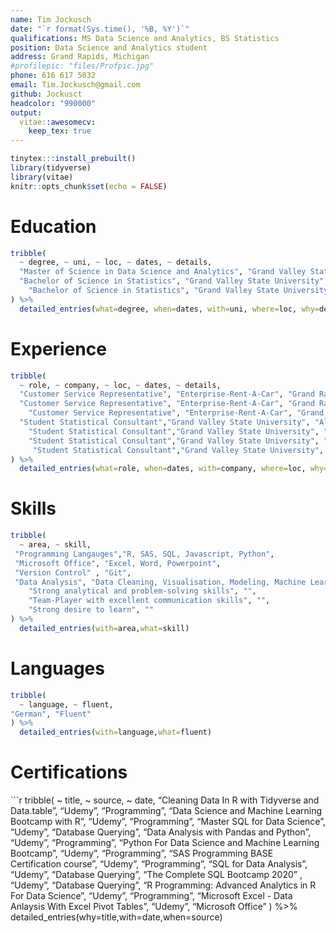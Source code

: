 ```yaml
---
name: Tim Jockusch
date: "`r format(Sys.time(), '%B, %Y')`"
qualifications: MS Data Science and Analytics, BS Statistics
position: Data Science and Analytics student
address: Grand Rapids, Michigan
#profilepic: "files/Profpic.jpg"
phone: 616 617 5032
email: Tim.Jockusch@gmail.com
github: Jockusct
headcolor: "990000"
output: 
  vitae::awesomecv:
    keep_tex: true
---
```


```r
tinytex:::install_prebuilt()
library(tidyverse)
library(vitae)
knitr::opts_chunk$set(echo = FALSE)
```


# Education

```r
tribble(
  ~ degree, ~ uni, ~ loc, ~ dates, ~ details,
  "Master of Science in Data Science and Analytics", "Grand Valley State University", "Grand Rapids, Michigan", "Expected Graduation: December 2022", "Utilizing R, SQL, SAS, and Python to solve real world data problems.",
  "Bachelor of Science in Statistics", "Grand Valley State University", "Grand Rapids, Michigan", "Aug 2016 - Apr 2020", "Math and Stats club",
    "Bachelor of Science in Statistics", "Grand Valley State University", "Grand Rapids, Michigan", "Aug 2016 - Apr 2020", "Deans List: Fall 2017, Winter 2019, Winter 2020 "
) %>% 
  detailed_entries(what=degree, when=dates, with=uni, where=loc, why=details)
```

# Experience

```r
tribble(
  ~ role, ~ company, ~ loc, ~ dates, ~ details,
  "Customer Service Representative", "Enterprise-Rent-A-Car", "Grand Rapids, Michigan", "May 2017- August 2019", "Handled up to 300+ customers a day, with duties including communicating detailed contracts, rental policies, and procedures.",
  "Customer Service Representative", "Enterprise-Rent-A-Car", "Grand Rapids, Michigan", "May 2017- August 2019", "Used selling techniques to maximize profit for the company.",
    "Customer Service Representative", "Enterprise-Rent-A-Car", "Grand Rapids, Michigan", "May 2017- August 2019","Helped Enterprise achieve increasing customer service scores each month.",
  "Student Statistical Consultant","Grand Valley State University", "Allendale, Michigan","January 2019- April 2019","Analyzed the impact of Activity-based learning on students' attitudes towards Mathematics.",
    "Student Statistical Consultant","Grand Valley State University", "Allendale, Michigan","January 2019- April 2019","Used excel, SAS, SPSS, and Tableau to analyze Likert scale survey data.",
    "Student Statistical Consultant","Grand Valley State University", "Allendale, Michigan","January 2019- April 2019","Analyzed and compared multiple one-tailed paired sample t-tests and data trends.",
     "Student Statistical Consultant","Grand Valley State University", "Allendale, Michigan","January 2019- April 2019","Presented results at Student Scholars Day GVSU."
) %>% 
  detailed_entries(what=role, when=dates, with=company, where=loc, why=details)
```

# Skills

```r
tribble(
  ~ area, ~ skill,
 "Programming Langauges","R, SAS, SQL, Javascript, Python",
 "Microsoft Office", "Excel, Word, Powerpoint",
 "Version Control" , "Git",
 "Data Analysis", "Data Cleaning, Visualisation, Modeling, Machine Learning, Web Scraping ",
    "Strong analytical and problem-solving skills", "",
    "Team-Player with excellent communication skills", "",
    "Strong desire to learn", ""
) %>% 
  detailed_entries(with=area,what=skill)
```


# Languages 

```r
tribble(
  ~ language, ~ fluent,
"German", "Fluent"
) %>% 
  detailed_entries(with=language,what=fluent)
```

# Certifications 

```r
tribble(
  ~ title, ~ source, ~ date,
"Cleaning Data In R with Tidyverse and Data.table", "Udemy", "Programming",
  "Data Science and Machine Learning Bootcamp with R", "Udemy", "Programming",
   "Master SQL for Data Science", "Udemy", "Database Querying",
  "Data Analysis with Pandas and Python", "Udemy", "Programming",
  "Python For Data Science and Machine Learning Bootcamp", "Udemy", "Programming",
  "SAS Programming BASE Certification course", "Udemy", "Programming",
  "SQL for Data Analysis", "Udemy", "Database Querying",
  "The Complete SQL Bootcamp 2020" , "Udemy", "Database Querying",
  "R Programming: Advanced Analytics in R For Data Science", "Udemy", "Programming",
  "Microsoft Excel - Data Anlaysis With Excel Pivot Tables", "Udemy", "Microsoft Office"
) %>% 
  detailed_entries(why=title,with=date,when=source)